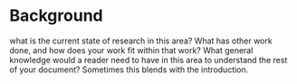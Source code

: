 # Background
what is the current state of research in this area? What has other work done, and how does your work fit within that work? What general knowledge would a reader need to have in this area to understand the rest of your document? Sometimes this blends with the introduction.
